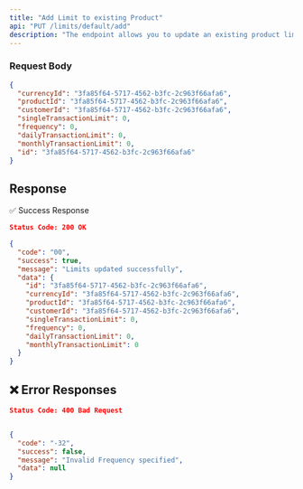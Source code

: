```yaml
---
title: "Add Limit to existing Product"
api: "PUT /limits/default/add"
description: "The endpoint allows you to update an existing product limit"
---
```


### **Request Body**

```json
{
  "currencyId": "3fa85f64-5717-4562-b3fc-2c963f66afa6",
  "productId": "3fa85f64-5717-4562-b3fc-2c963f66afa6",
  "customerId": "3fa85f64-5717-4562-b3fc-2c963f66afa6",
  "singleTransactionLimit": 0,
  "frequency": 0,
  "dailyTransactionLimit": 0,
  "monthlyTransactionLimit": 0,
  "id": "3fa85f64-5717-4562-b3fc-2c963f66afa6"
}
```


## Response

✅ Success Response
```json
Status Code: 200 OK

{
  "code": "00",
  "success": true,
  "message": "Limits updated successfully",
  "data": {
    "id": "3fa85f64-5717-4562-b3fc-2c963f66afa6",
    "currencyId": "3fa85f64-5717-4562-b3fc-2c963f66afa6",
    "productId": "3fa85f64-5717-4562-b3fc-2c963f66afa6",
    "customerId": "3fa85f64-5717-4562-b3fc-2c963f66afa6",
    "singleTransactionLimit": 0,
    "frequency": 0,
    "dailyTransactionLimit": 0,
    "monthlyTransactionLimit": 0
  }
}
```

## ❌ Error Responses
```json
Status Code: 400 Bad Request


{
  "code": "-32",
  "success": false,
  "message": "Invalid Frequency specified",
  "data": null
}